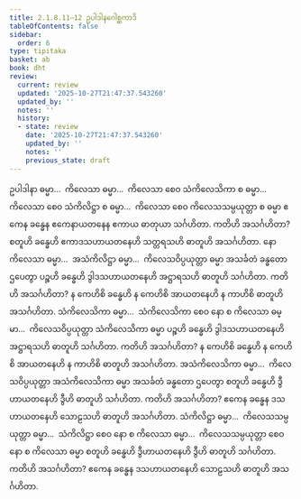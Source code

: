 ```yaml
---
title: 2.1.8.11–12 ဥပါဒါနဂေါစ္ဆကာဒိ
tableOfContents: false
sidebar:
  order: 6
type: tipitaka
basket: ab
book: dht
review:
  current: review
  updated: '2025-10-27T21:47:37.543260'
  updated_by: ''
  notes: ''
  history:
  - state: review
    date: '2025-10-27T21:47:37.543260'
    updated_by: ''
    notes: ''
    previous_state: draft
---
```



<ReviewStatus review={frontmatter.review} showDetails={true} />

<HypothesisAnnotation frontmatter={frontmatter} />

<DynamicBreadcrumb />

<Division number="153" book="dht" e="ch" v="31" p="24">

<Paragraph number="199" book="dht">
ဥပါဒါနာ ဓမ္မာ…  ကိလေသာ ဓမ္မာ…  ကိလေသာ စေဝ သံကိလေသိကာ စ ဓမ္မာ…  ကိလေသာ စေဝ သံကိလိဋ္ဌာ စ ဓမ္မာ…  ကိလေသာ စေဝ ကိလေသသမ္ပယုတ္တာ စ ဓမ္မာ ဧကေန ခန္ဓေန ဧကေနာယတနေန ဧကာယ ဓာတုယာ သင်္ဂဟိတာ. ကတိဟိ အသင်္ဂဟိတာ? စတူဟိ ခန္ဓေဟိ ဧကာဒသဟာယတနေဟိ သတ္တရသဟိ ဓာတူဟိ အသင်္ဂဟိတာ.
</Paragraph>

</Division>
<Division number="154" book="dht" e="ch" v="31" p="25">

<Paragraph number="200" book="dht">
နော ကိလေသာ ဓမ္မာ…  အသံကိလိဋ္ဌာ ဓမ္မာ…  ကိလေသဝိပ္ပယုတ္တာ ဓမ္မာ အသင်္ခတံ ခန္ဓတော ဌပေတွာ ပဉ္စဟိ ခန္ဓေဟိ ဒွါဒသဟာယတနေဟိ အဋ္ဌာရသဟိ ဓာတူဟိ သင်္ဂဟိတာ. ကတိဟိ အသင်္ဂဟိတာ? န ကေဟိစိ ခန္ဓေဟိ န ကေဟိစိ အာယတနေဟိ န ကာဟိစိ ဓာတူဟိ အသင်္ဂဟိတာ.
</Paragraph>

</Division>
<Division number="155" book="dht" e="ch" v="31" p="25">

<Paragraph number="201" book="dht">
သံကိလေသိကာ ဓမ္မာ…  သံကိလေသိကာ စေဝ နော စ ကိလေသာ ဓမ္မာ…  ကိလေသဝိပ္ပယုတ္တာ သံကိလေသိကာ ဓမ္မာ ပဉ္စဟိ ခန္ဓေဟိ ဒွါဒသဟာယတနေဟိ အဋ္ဌာရသဟိ ဓာတူဟိ သင်္ဂဟိတာ. ကတိဟိ အသင်္ဂဟိတာ? န ကေဟိစိ ခန္ဓေဟိ န ကေဟိစိ အာယတနေဟိ န ကာဟိစိ ဓာတူဟိ အသင်္ဂဟိတာ.
</Paragraph>

</Division>
<Division number="156" book="dht" e="ch" v="31" p="25">

<Paragraph number="202" book="dht">
အသံကိလေသိကာ ဓမ္မာ…  ကိလေသဝိပ္ပယုတ္တာ အသံကိလေသိကာ ဓမ္မာ အသင်္ခတံ ခန္ဓတော ဌပေတွာ စတူဟိ ခန္ဓေဟိ ဒွီဟာယတနေဟိ ဒွီဟိ ဓာတူဟိ သင်္ဂဟိတာ. ကတိဟိ အသင်္ဂဟိတာ? ဧကေန ခန္ဓေန ဒသဟာယတနေဟိ သောဠသဟိ ဓာတူဟိ အသင်္ဂဟိတာ.
</Paragraph>

</Division>
<Division number="157" book="dht" e="ch" v="31" p="25">

<Paragraph number="203" book="dht">
သံကိလိဋ္ဌာ ဓမ္မာ…  ကိလေသသမ္ပယုတ္တာ ဓမ္မာ…  သံကိလိဋ္ဌာ စေဝ နော စ ကိလေသာ ဓမ္မာ…  ကိလေသသမ္ပယုတ္တာ စေဝ နော စ ကိလေသာ ဓမ္မာ စတူဟိ ခန္ဓေဟိ ဒွီဟာယတနေဟိ ဒွီဟိ ဓာတူဟိ သင်္ဂဟိတာ. ကတိဟိ အသင်္ဂဟိတာ? ဧကေန ခန္ဓေန ဒသဟာယတနေဟိ သောဠသဟိ ဓာတူဟိ အသင်္ဂဟိတာ.
</Paragraph>
</Division>